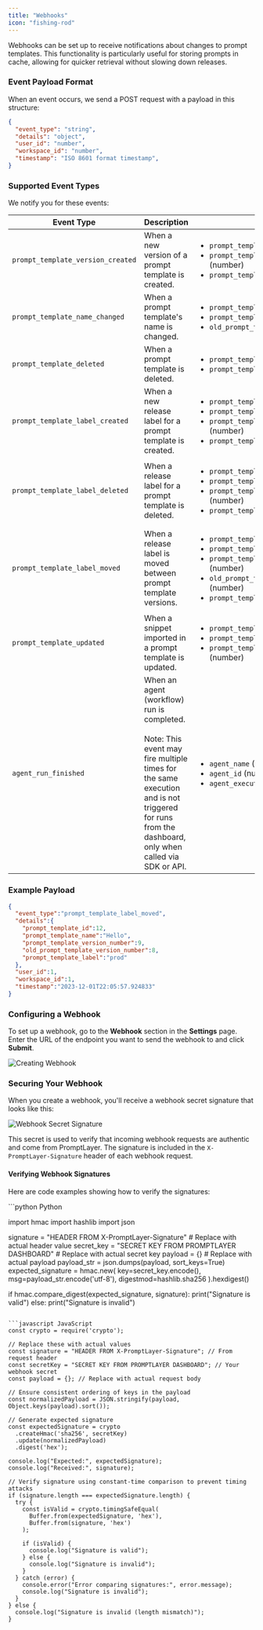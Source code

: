 ```yaml
---
title: "Webhooks"
icon: "fishing-rod"
---
```


Webhooks can be set up to receive notifications about changes to prompt templates. This functionality is particularly useful for storing prompts in cache, allowing for quicker retrieval without slowing down releases.

### Event Payload Format

When an event occurs, we send a POST request with a payload in this structure:

```json
{
  "event_type": "string",
  "details": "object",
  "user_id": "number",
  "workspace_id": "number",
  "timestamp": "ISO 8601 format timestamp",
}
```

### Supported Event Types
We notify you for these events:

| Event Type                           | Description                                                     | Details                                                                 |
|--------------------------------------|-----------------------------------------------------------------|-------------------------------------------------------------------------|
| `prompt_template_version_created`    | When a new version of a prompt template is created.             | <ul><li>`prompt_template_name` (string)</li><li>`prompt_template_version_number` (number)</li><li>`prompt_template_id` (number)</li></ul> |
| `prompt_template_name_changed`       | When a prompt template's name is changed.                       | <ul><li>`prompt_template_id` (number)</li><li>`prompt_template_name` (string)</li><li>`old_prompt_template_name` (string)</li></ul> |
| `prompt_template_deleted`            | When a prompt template is deleted.                              | <ul><li>`prompt_template_id` (number)</li><li>`prompt_template_name` (string)</li></ul> |
| `prompt_template_label_created`      | When a new release label for a prompt template is created.      | <ul><li>`prompt_template_id` (number)</li><li>`prompt_template_name` (string)</li><li>`prompt_template_version_number` (number)</li><li>`prompt_template_label` (string)</li></ul> |
| `prompt_template_label_deleted`      | When a release label for a prompt template is deleted.          | <ul><li>`prompt_template_id` (number)</li><li>`prompt_template_name` (string)</li><li>`prompt_template_version_number` (number)</li><li>`prompt_template_label` (string)</li></ul> |
| `prompt_template_label_moved`        | When a release label is moved between prompt template versions. | <ul><li>`prompt_template_id` (number)</li><li>`prompt_template_name` (string)</li><li>`prompt_template_version_number` (number)</li><li>`old_prompt_template_version_number` (number)</li><li>`prompt_template_label` (string)</li></ul> |
| `prompt_template_updated`            | When a snippet imported in a prompt template is updated.        | <ul><li>`prompt_template_id` (number)</li><li>`prompt_template_name` (string)</li><li>`prompt_template_version_number` (number)</li></ul> |
| `agent_run_finished`                | When an agent (workflow) run is completed. <br/><br/> Note: This event may fire multiple times for the same execution and is not triggered for runs from the dashboard, only when called via SDK or API. | <ul><li>`agent_name` (string)</li><li>`agent_id` (number)</li><li>`agent_execution_id` (number)</li></ul> |


### Example Payload

```json
{
  "event_type":"prompt_template_label_moved",
  "details":{
    "prompt_template_id":12,
    "prompt_template_name":"Hello",
    "prompt_template_version_number":9,
    "old_prompt_template_version_number":8,
    "prompt_template_label":"prod"
  },
  "user_id":1,
  "workspace_id":1,
  "timestamp":"2023-12-01T22:05:57.924833"
}
```

### Configuring a Webhook

To set up a webhook, go to the **Webhook** section in the **Settings** page. Enter the URL of the endpoint you want to send the webhook to and click **Submit**.

![Creating Webhook](/images/webhooks-form.png)

### Securing Your Webhook
When you create a webhook, you'll receive a webhook secret signature that looks like this:

![Webhook Secret Signature](/images/webhook-secret-signature.png)

This secret is used to verify that incoming webhook requests are authentic and come from PromptLayer. The signature is included in the `X-PromptLayer-Signature` header of each webhook request.


#### Verifying Webhook Signatures

Here are code examples showing how to verify the signatures:

<CodeGroup>
```python Python

import hmac
import hashlib
import json

signature = "HEADER FROM X-PromptLayer-Signature" # Replace with actual header value
secret_key = "SECRET KEY FROM PROMPTLAYER DASHBOARD" # Replace with actual secret key
payload = {} # Replace with actual payload
payload_str = json.dumps(payload, sort_keys=True)
expected_signature = hmac.new(
    key=secret_key.encode(),
    msg=payload_str.encode('utf-8'),
    digestmod=hashlib.sha256
).hexdigest()

if hmac.compare_digest(expected_signature, signature):
    print("Signature is valid")
else:
    print("Signature is invalid")
```

```javascript JavaScript
const crypto = require('crypto');

// Replace these with actual values
const signature = "HEADER FROM X-PromptLayer-Signature"; // From request header
const secretKey = "SECRET KEY FROM PROMPTLAYER DASHBOARD"; // Your webhook secret
const payload = {}; // Replace with actual request body

// Ensure consistent ordering of keys in the payload
const normalizedPayload = JSON.stringify(payload, Object.keys(payload).sort());

// Generate expected signature
const expectedSignature = crypto
  .createHmac('sha256', secretKey)
  .update(normalizedPayload)
  .digest('hex');

console.log("Expected:", expectedSignature);
console.log("Received:", signature);

// Verify signature using constant-time comparison to prevent timing attacks
if (signature.length === expectedSignature.length) {
  try {
    const isValid = crypto.timingSafeEqual(
      Buffer.from(expectedSignature, 'hex'),
      Buffer.from(signature, 'hex')
    );
    
    if (isValid) {
      console.log("Signature is valid");
    } else {
      console.log("Signature is invalid");
    }
  } catch (error) {
    console.error("Error comparing signatures:", error.message);
    console.log("Signature is invalid");
  }
} else {
  console.log("Signature is invalid (length mismatch)");
}
```
</CodeGroup>